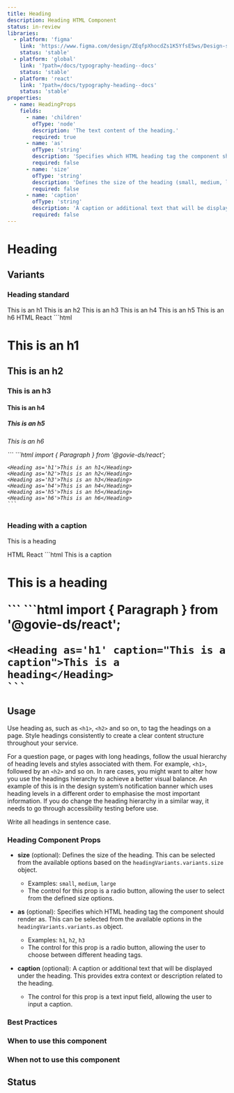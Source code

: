 ```yaml
---
title: Heading
description: Heading HTML Component
status: in-review
libraries:
  - platform: 'figma'
    link: 'https://www.figma.com/design/ZEqfpXhocdZs1K5YfsE5ws/Design-system?node-id=32-923&t=Re0xIRAmWNDNItHY-4'
    status: 'stable'
  - platform: 'global'
    link: '?path=/docs/typography-heading--docs'
    status: 'stable'
  - platform: 'react'
    link: '?path=/docs/typography-heading--docs'
    status: 'stable'
properties:
  - name: HeadingProps
    fields:
      - name: 'children'
        ofType: 'node'
        description: 'The text content of the heading.'
        required: true
      - name: 'as'
        ofType: 'string'
        description: 'Specifies which HTML heading tag the component should render as (h1, h2, h3, h4, h5, h6).'
        required: false
      - name: 'size'
        ofType: 'string'
        description: 'Defines the size of the heading (small, medium, large).'
        required: false
      - name: 'caption'
        ofType: 'string'
        description: 'A caption or additional text that will be displayed under the heading.'
        required: false
---
```


# Heading

## Variants

### Heading standard

<ComponentContainer>
  <Heading as="h1">This is an h1</Heading>
  <Heading as="h2">This is an h2</Heading>
  <Heading as="h3">This is an h3</Heading>
  <Heading as="h4">This is an h4</Heading>
  <Heading as="h5">This is an h5</Heading>
  <Heading as="h6">This is an h6</Heading>
</ComponentContainer>

<Tabs id="tab1">
  <TabList>
    <TabItem value="tab11" checked>HTML</TabItem>
    <TabItem value="tab13">React</TabItem>
  </TabList>
  <TabPanel value="tab11">        
    ```html
    <h1 class="gi-heading-xl">This is an h1</p>
    <h2 class="gi-heading-lg">This is an h2</p>
    <h3 class="gi-heading-md">This is an h3</p>
    <h4 class="gi-heading-sm">This is an h4</p>
    <h5 class="gi-heading-xs">This is an h5</p>
    <h6 class="gi-heading-2xs">This is an h6</p>
    ```
  </TabPanel>
  <TabPanel value="tab13">
    ```html
    import { Paragraph } from '@govie-ds/react';

    <Heading as='h1'>This is an h1</Heading>
    <Heading as='h2'>This is an h2</Heading>
    <Heading as='h3'>This is an h3</Heading>
    <Heading as='h4'>This is an h4</Heading>
    <Heading as='h5'>This is an h5</Heading>
    <Heading as='h6'>This is an h6</Heading>
    ```

  </TabPanel>
</Tabs>

### Heading with a caption

<Heading caption="This is a caption">This is a heading</Heading>

<Tabs id="tab2">
  <TabList>
    <TabItem value="tab21" checked>HTML</TabItem>
    <TabItem value="tab23">React</TabItem>
  </TabList>
  <TabPanel value="tab21">        
    ```html
    <span className="gi-text-gray-500">This is a caption</span>
    <h1 class="gi-heading-xl">This is a heading</p>
    ```
  </TabPanel>
  <TabPanel value="tab23">
    ```html
    import { Paragraph } from '@govie-ds/react';

    <Heading as='h1' caption="This is a caption">This is a heading</Heading>
    ```

  </TabPanel>
</Tabs>

## Usage

Use heading as, such as `<h1>`, `<h2>` and so on, to tag the headings on a page. Style headings consistently to create a clear content structure throughout your service.

For a question page, or pages with long headings, follow the usual hierarchy of heading levels and styles associated with them. For example, `<h1>`, followed by an `<h2>` and so on. In rare cases, you might want to alter how you use the headings hierarchy to achieve a better visual balance. An example of this is in the design system’s notification banner which uses heading levels in a different order to emphasise the most important information. If you do change the heading hierarchy in a similar way, it needs to go through accessibility testing before use.

Write all headings in sentence case.

<ComponentPropertiesTable componentId="heading" />

### Heading Component Props

- **size** (optional): Defines the size of the heading. This can be selected from the available options based on the `headingVariants.variants.size` object.

  - Examples: `small`, `medium`, `large`
  - The control for this prop is a radio button, allowing the user to select from the defined size options.

- **as** (optional): Specifies which HTML heading tag the component should render as. This can be selected from the available options in the `headingVariants.variants.as` object.

  - Examples: `h1`, `h2`, `h3`
  - The control for this prop is a radio button, allowing the user to choose between different heading tags.

- **caption** (optional): A caption or additional text that will be displayed under the heading. This provides extra context or description related to the heading.

  - The control for this prop is a text input field, allowing the user to input a caption.

### Best Practices

### When to use this component

### When not to use this component

## Status

<ComponentStatusBlock componentId="heading" />

